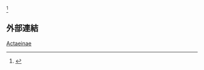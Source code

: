 {{catmore}}
{{commonscat|Actaeinae}}<ref>{{WoRMS |id=439122 |title=Actaeinae Alcock, 1898 |last=Davie |first=Peter |date=2009-12-15 |access-date=2020-05-05 }}</ref>

==外部連結==
{{reflist}}

[[Category:扇蟹科|Actaeinae]]